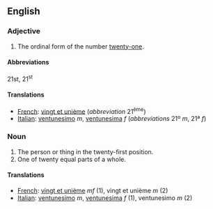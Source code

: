 ==English==

===Adjective===

# The ordinal form of the number [[twenty-one]].

====Abbreviations====
21st, 21<sup>st</sup>

====Translations====

*[[French]]: [[vingt et unième]] (''abbreviation'' 21<sup>ème</sup>)
*[[Italian]]: [[ventunesimo]] ''m'', [[ventunesima]] ''f'' (''abbreviations'' 21º ''m'', 21ª ''f'')

===Noun===

#The person or thing in the twenty-first position.
#One of twenty equal parts of a whole.

====Translations====

*[[French]]: [[vingt et unième]] ''mf'' (1), vingt et unième ''m'' (2)
*[[Italian]]: [[ventunesimo]] ''m'', [[ventunesima]] ''f'' (1), ventunesimo ''m'' (2)